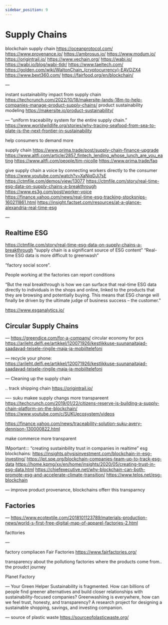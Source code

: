 ```yaml
---
sidebar_position: 9
---
```


# Supply Chains


blockchain supply chain
https://oceanprotocol.com/
https://www.provenance.io/
https://ambrosus.io/
https://www.modum.io/
https://origintrail.io/
https://www.vechain.org/
https://wabi.io/
https://wabi.io/blog/wabi-tldr/
https://www.taeltech.com/
https://golden.com/wiki/WaltonChain_(cryptocurrency)-EAVDZX4
https://www.bext360.com/
https://fairfood.org/en/blockchain/


—

instant sustainability impact from supply chain
https://techcrunch.com/2022/10/18/makersite-lands-18m-to-help-companies-manage-product-supply-chains/
product sustainability modeling
https://makersite.io/product-sustainability/


—
“uniform traceability system for the entire supply chain.”
https://www.worldwildlife.org/stories/why-tracing-seafood-from-sea-to-plate-is-the-next-frontier-in-sustainability

help consumers to demand more

supply chain
https://www.prima.trade/post/supply-chain-finance-upgrade
https://www.altfi.com/article/2857_fintech_lending_whose_lunch_are_you_eating
https://www.altfi.com/people/tim-nicolle
https://www.prima.trade/faq

give supply chain a voice by connecting workers directly to the consumer
https://www.youtube.com/watch?v=XaNiqDJi7sE
https://ctmfile.com/demos/view/13077
https://ctmfile.com/story/real-time-esg-data-on-supply-chains-a-breakthrough
https://www.es3g.com/post/worker-voice
https://finance.yahoo.com/news/real-time-esg-tracking-stocksnips-160211861.html
https://insight.factset.com/resources/at-a-glance-alexandria-real-time-esg

—
## Realtime ESG
https://ctmfile.com/story/real-time-esg-data-on-supply-chains-a-breakthrough
“supply chain is a significant source of ESG content”
“Real-time ESG data is more difficult to greenwash”

“factory social score”.

People working at the factories can report conditions

“But the real breakthrough is how we can surface that real-time ESG data directly to individuals in the shops and online, linked to the products that they are browsing and potentially buying. This means that ESG change will finally be driven by the ultimate judge of business success – the customer.”

https://www.esganalytics.io/

## Circular Supply Chains

—
https://greendice.com/for-a-company/
circular economy for pcs
https://arileht.delfi.ee/artikkel/120071926/kestlikkuse-suunanaitajad-saadavad-teisele-ringile-maja-ja-mobiiltelefoni

—
recycle your phone:
https://arileht.delfi.ee/artikkel/120071926/kestlikkuse-suunanaitajad-saadavad-teisele-ringile-maja-ja-mobiiltelefoni


—
Cleaning up the supply chain

..
track shipping chain
https://origintrail.io/

—-
suku makee supply changs more transpareent
https://techcrunch.com/2019/01/22/citizens-reserve-is-building-a-supply-chain-platform-on-the-blockchain/
https://www.youtube.com/c/SUKUecosystem/videos

https://finance.yahoo.com/news/traceability-solution-suku-avery-dennison-130000822.html

make commerce more transparent

IMportant::: “creating sustainbility trust in companies in realtime”
esg blockchains:
https://insights.physisinvestment.com/blockchain-in-esg-investing/
https://jpt.spe.org/blockchain-companies-team-up-to-track-esg-data
https://home.kpmg/xx/en/home/insights/2020/05/creating-trust-in-esg-data.html
https://chiefexecutive.net/why-blockchain-can-both-promote-esg-and-accelerate-climate-transition/
https://www.telos.net/esg-blockchain

—
improve product provenance, blockchains offerr this transparncy

## Factories
—
https://www.ecotextile.com/2018101123789/materials-production-news/world-s-first-free-digital-map-of-apparel-factories-2.html

facttories

—

factory compliacen
Fair Factories
https://www.fairfactories.org/


transparency about the pollutiong factories where the products come from.. the proudct journey

Planet Factory

—
Your Green Helper
Sustainability is fragmented. How can billions of people find greener alternatives and build closer relationships with sustainability-focused companies? Greenwashiing is everywhere, how can we feel trust, honesty, and transparency? A research project for designing a sustainable shopping, savings, and investing companion.


—
source of plastic waste
https://sourceofplasticwaste.org/
